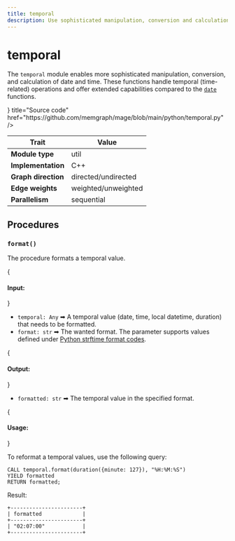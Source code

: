 ```yaml
---
title: temporal
description: Use sophisticated manipulation, conversion and calculation procedures for date and time data types. 
---
```



# temporal

The `temporal` module enables more sophisticated manipulation, conversion, and
calculation of date and time. These functions handle temporal (time-related)
operations and offer extended capabilities compared to the [`date`](date.md)
functions.

<Cards>
  <Card
    icon={<GitHub />}
    title="Source code"
    href="https://github.com/memgraph/mage/blob/main/python/temporal.py"
  />
</Cards>

| Trait               | Value               |
| ------------------- | ------------------- |
| **Module type**     | util                |
| **Implementation**  | C++                 |
| **Graph direction** | directed/undirected |
| **Edge weights**    | weighted/unweighted |
| **Parallelism**     | sequential          |

## Procedures

### `format()`

The procedure formats a temporal value.

{<h4> Input: </h4>}

- `temporal: Any` ➡ A temporal value (date, time, local datetime, duration) that needs to be formatted.
- `format: str` ➡ The wanted format. The parameter supports values defined under [Python strftime format codes](https://docs.python.org/3/library/datetime.html#strftime-and-strptime-format-codes).

{<h4> Output: </h4>}

- `formatted: str` ➡ The temporal value in the specified format.

{<h4> Usage: </h4>}

To reformat a temporal values, use the following query:

```cypher
CALL temporal.format(duration({minute: 127}), "%H:%M:%S")
YIELD formatted
RETURN formatted;
```

Result:

```plaintext
+-----------------------+
| formatted             |
+-----------------------+
| "02:07:00"            |
+-----------------------+
```